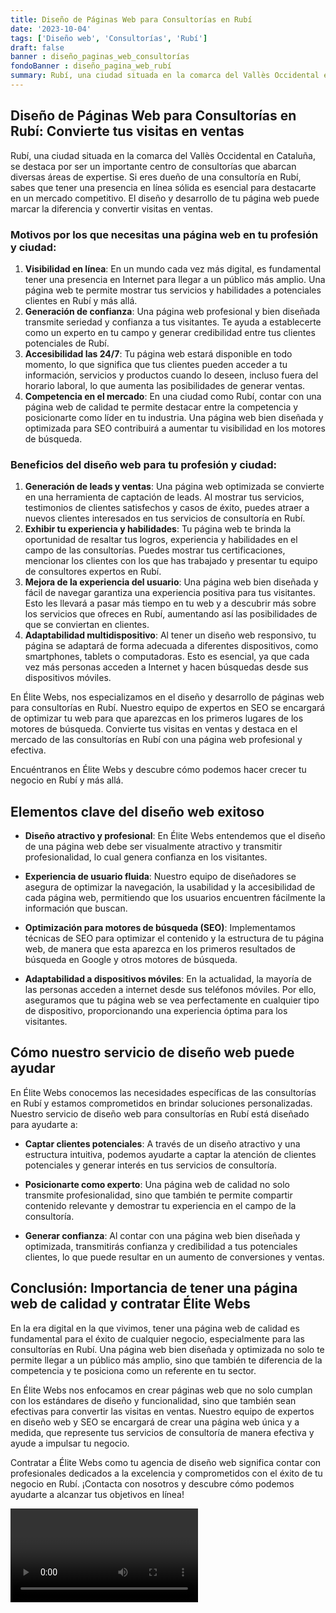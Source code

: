 ```yaml
---
title: Diseño de Páginas Web para Consultorías en Rubí
date: '2023-10-04'
tags: ['Diseño web', 'Consultorías', 'Rubí']
draft: false
banner : diseño_paginas_web_consultorías
fondoBanner : diseño_pagina_web_rubí
summary: Rubí, una ciudad situada en la comarca del Vallès Occidental en Cataluña, se destaca por ser un importante centro de consultorías que abarcan diversas áreas de expertise. Si eres dueño de una consultoría en Rubí, sabes que tener una presencia en línea sólida es esencial para destacarte en un mercado competitivo. El diseño y desarrollo de tu página web puede marcar la diferencia y convertir visitas en ventas.
---
```


## Diseño de Páginas Web para Consultorías en Rubí: Convierte tus visitas en ventas

Rubí, una ciudad situada en la comarca del Vallès Occidental en Cataluña, se destaca por ser un importante centro de consultorías que abarcan diversas áreas de expertise. Si eres dueño de una consultoría en Rubí, sabes que tener una presencia en línea sólida es esencial para destacarte en un mercado competitivo. El diseño y desarrollo de tu página web puede marcar la diferencia y convertir visitas en ventas.

### Motivos por los que necesitas una página web en tu profesión y ciudad:
1. **Visibilidad en línea**: En un mundo cada vez más digital, es fundamental tener una presencia en Internet para llegar a un público más amplio. Una página web te permite mostrar tus servicios y habilidades a potenciales clientes en Rubí y más allá.
2. **Generación de confianza**: Una página web profesional y bien diseñada transmite seriedad y confianza a tus visitantes. Te ayuda a establecerte como un experto en tu campo y generar credibilidad entre tus clientes potenciales de Rubí.
3. **Accesibilidad las 24/7**: Tu página web estará disponible en todo momento, lo que significa que tus clientes pueden acceder a tu información, servicios y productos cuando lo deseen, incluso fuera del horario laboral, lo que aumenta las posibilidades de generar ventas.
4. **Competencia en el mercado**: En una ciudad como Rubí, contar con una página web de calidad te permite destacar entre la competencia y posicionarte como líder en tu industria. Una página web bien diseñada y optimizada para SEO contribuirá a aumentar tu visibilidad en los motores de búsqueda.

### Beneficios del diseño web para tu profesión y ciudad:
1. **Generación de leads y ventas**: Una página web optimizada se convierte en una herramienta de captación de leads. Al mostrar tus servicios, testimonios de clientes satisfechos y casos de éxito, puedes atraer a nuevos clientes interesados en tus servicios de consultoría en Rubí.
2. **Exhibir tu experiencia y habilidades**: Tu página web te brinda la oportunidad de resaltar tus logros, experiencia y habilidades en el campo de las consultorías. Puedes mostrar tus certificaciones, mencionar los clientes con los que has trabajado y presentar tu equipo de consultores expertos en Rubí.
3. **Mejora de la experiencia del usuario**: Una página web bien diseñada y fácil de navegar garantiza una experiencia positiva para tus visitantes. Esto les llevará a pasar más tiempo en tu web y a descubrir más sobre los servicios que ofreces en Rubí, aumentando así las posibilidades de que se conviertan en clientes.
4. **Adaptabilidad multidispositivo**: Al tener un diseño web responsivo, tu página se adaptará de forma adecuada a diferentes dispositivos, como smartphones, tablets o computadoras. Esto es esencial, ya que cada vez más personas acceden a Internet y hacen búsquedas desde sus dispositivos móviles.

En Élite Webs, nos especializamos en el diseño y desarrollo de páginas web para consultorías en Rubí. Nuestro equipo de expertos en SEO se encargará de optimizar tu web para que aparezcas en los primeros lugares de los motores de búsqueda. Convierte tus visitas en ventas y destaca en el mercado de las consultorías en Rubí con una página web profesional y efectiva.

Encuéntranos en Élite Webs y descubre cómo podemos hacer crecer tu negocio en Rubí y más allá.

<GifSeo />

<Cta />

## Elementos clave del diseño web exitoso

- **Diseño atractivo y profesional**: En Élite Webs entendemos que el diseño de una página web debe ser visualmente atractivo y transmitir profesionalidad, lo cual genera confianza en los visitantes.

- **Experiencia de usuario fluida**: Nuestro equipo de diseñadores se asegura de optimizar la navegación, la usabilidad y la accesibilidad de cada página web, permitiendo que los usuarios encuentren fácilmente la información que buscan.

- **Optimización para motores de búsqueda (SEO)**: Implementamos técnicas de SEO para optimizar el contenido y la estructura de tu página web, de manera que esta aparezca en los primeros resultados de búsqueda en Google y otros motores de búsqueda.

- **Adaptabilidad a dispositivos móviles**: En la actualidad, la mayoría de las personas acceden a internet desde sus teléfonos móviles. Por ello, aseguramos que tu página web se vea perfectamente en cualquier tipo de dispositivo, proporcionando una experiencia óptima para los visitantes.

## Cómo nuestro servicio de diseño web puede ayudar

En Élite Webs conocemos las necesidades específicas de las consultorías en Rubí y estamos comprometidos en brindar soluciones personalizadas. Nuestro servicio de diseño web para consultorías en Rubí está diseñado para ayudarte a:

- **Captar clientes potenciales**: A través de un diseño atractivo y una estructura intuitiva, podemos ayudarte a captar la atención de clientes potenciales y generar interés en tus servicios de consultoría.

- **Posicionarte como experto**: Una página web de calidad no solo transmite profesionalidad, sino que también te permite compartir contenido relevante y demostrar tu experiencia en el campo de la consultoría.

- **Generar confianza**: Al contar con una página web bien diseñada y optimizada, transmitirás confianza y credibilidad a tus potenciales clientes, lo que puede resultar en un aumento de conversiones y ventas.

## Conclusión: Importancia de tener una página web de calidad y contratar Élite Webs

En la era digital en la que vivimos, tener una página web de calidad es fundamental para el éxito de cualquier negocio, especialmente para las consultorías en Rubí. Una página web bien diseñada y optimizada no solo te permite llegar a un público más amplio, sino que también te diferencia de la competencia y te posiciona como un referente en tu sector.

En Élite Webs nos enfocamos en crear páginas web que no solo cumplan con los estándares de diseño y funcionalidad, sino que también sean efectivas para convertir las visitas en ventas. Nuestro equipo de expertos en diseño web y SEO se encargará de crear una página web única y a medida, que represente tus servicios de consultoría de manera efectiva y ayude a impulsar tu negocio.

Contratar a Élite Webs como tu agencia de diseño web significa contar con profesionales dedicados a la excelencia y comprometidos con el éxito de tu negocio en Rubí. ¡Contacta con nosotros y descubre cómo podemos ayudarte a alcanzar tus objetivos en línea!

<Video />

<CtaBot job='Consultorías' city='Rubí'/>

<Gmaps query='Rubí+españa+maps' />